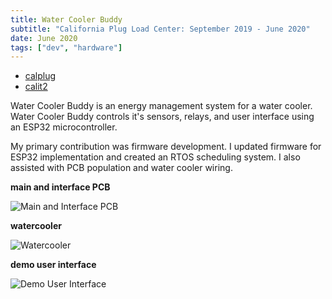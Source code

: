 ```yaml
---
title: Water Cooler Buddy
subtitle: "California Plug Load Center: September 2019 - June 2020"
date: June 2020
tags: ["dev", "hardware"]
---
```


- [calplug](http://calplug.org/)
- [calit2](https://www.calit2.uci.edu/)

Water Cooler Buddy is an energy management system for a water cooler. Water
Cooler Buddy controls it's sensors, relays, and user interface using an ESP32
microcontroller.

My primary contribution was firmware development. I updated firmware for ESP32
implementation and created an RTOS scheduling system. I also assisted with PCB
population and water cooler wiring.

**main and interface PCB**

![Main and Interface PCB](./pcb.webp)

**watercooler**

![Watercooler](./outside.webp)

**demo user interface**

![Demo User Interface](./front.webp)
